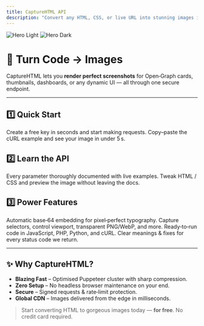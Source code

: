 ```yaml
---
title: CaptureHTML API
description: "Convert any HTML, CSS, or live URL into stunning images in seconds."
---
```


<img
    className="block dark:hidden"
    src="/images/hero-light.png"
    alt="Hero Light"
/>
<img
    className="hidden dark:block"
    src="/images/hero-dark.png"
    alt="Hero Dark"
/>

# 🚀 Turn Code → Images

CaptureHTML lets you **render perfect screenshots** for Open‑Graph cards, thumbnails, dashboards, or any dynamic UI — all through one secure endpoint.

---

## 1️⃣ Quick Start

<CardGroup cols={2}>
    <Card
        title="Get Your API Key"
        icon="key"
        href="/essentials/intro#authentication"
    >
        Create a free key in seconds and start making requests.
    </Card>
    <Card
        title="First Render"
        icon="rocket-launch"
        href="/essentials/getting-started"
    >
        Copy–paste the cURL example and see your image in under 5 s.
    </Card>
</CardGroup>

## 2️⃣ Learn the API

<CardGroup cols={2}>
    <Card
        title="Endpoint Reference"
        icon="code"
        href="/api-reference/render-image"
    >
        Every parameter thoroughly documented with live examples.
    </Card>
    <Card
        title="Live Playground"
        icon="flask"
        href="/snippets/playground"
    >
        Tweak HTML / CSS and preview the image without leaving the docs.
    </Card>
</CardGroup>

## 3️⃣ Power Features

<CardGroup cols={2}>
    <Card
        title="Google Fonts & Emoji"
        icon="font"
        href="/api-reference/render-image#fonts"
    >
        Automatic base‑64 embedding for pixel‑perfect typography.
    </Card>
    <Card
        title="Advanced Rendering"
        icon="wand-magic-sparkles"
        href="/api-reference/render-image#advanced"
    >
        Capture selectors, control viewport, transparent PNG/WebP, and more.
    </Card>
    <Card
        title="Examples & SDKs"
        icon="book-open"
        href="/snippets/examples"
    >
        Ready‑to‑run code in JavaScript, PHP, Python, and cURL.
    </Card>
    <Card
        title="Error Glossary"
        icon="triangle-exclamation"
        href="/essentials/errors"
    >
        Clear meanings & fixes for every status code we return.
    </Card>
</CardGroup>

---

## ✨ Why CaptureHTML?

- **Blazing Fast** – Optimised Puppeteer cluster with sharp compression.
- **Zero Setup** – No headless browser maintenance on your end.
- **Secure** – Signed requests & rate‑limit protection.
- **Global CDN** – Images delivered from the edge in milliseconds.

> Start converting HTML to gorgeous images today — **for free**. No credit card required.
